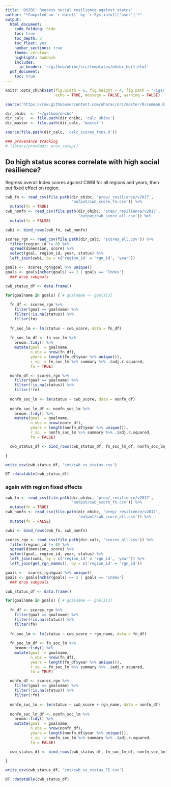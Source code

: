 ```yaml
---
title: 'OHIBC: Regress social resilience against status'
author: "*Compiled on `r date()` by `r Sys.info()['user']`*"
output:
  html_document:
    code_folding: hide
    toc: true
    toc_depth: 3
    toc_float: yes
    number_sections: true
    theme: cerulean
    highlight: haddock
    includes:
      in_header: '~/github/ohibc/src/templates/ohibc_hdr1.html'
  pdf_document:
    toc: true
---
```


``` r

knitr::opts_chunk$set(fig.width = 6, fig.height = 4, fig.path = 'Figs/',
                      echo = TRUE, message = FALSE, warning = FALSE)

source('https://raw.githubusercontent.com/oharac/src/master/R/common.R')

dir_ohibc  <- '~/github/ohibc'
dir_calc   <- file.path(dir_ohibc, 'calc_ohibc')
dir_master <- file.path(dir_calc, 'master')

source(file.path(dir_calc, 'calc_scores_fxns.R'))

### provenance tracking
# library(provRmd); prov_setup()

```


## Do high status scores correlate with high social resilience?

Regress overall Index scores against CWBI for all regions and years; then put fixed effect on region.

``` r

cwb_fn <- read_csv(file.path(dir_ohibc, 'prep/_resilience/v2017', 
                             'output/cwb_score_fn.csv')) %>%
  mutate(fn = TRUE)
cwb_nonfn <- read_csv(file.path(dir_ohibc, 'prep/_resilience/v2017', 
                                'output/cwb_score_all.csv')) %>%
  mutate(fn = FALSE)

cwbi <- bind_rows(cwb_fn, cwb_nonfn)

scores_rgn <- read_csv(file.path(dir_calc, 'scores_all.csv')) %>%
  filter(region_id != 0) %>%
  spread(dimension, score) %>%
  select(goal, region_id, year, status) %>%
  left_join(cwbi, by = c('region_id' = 'rgn_id', 'year'))

goals <-  scores_rgn$goal %>% unique()
goals <- goals[nchar(goals) == 2 | goals == 'Index']
  ### drop subgoals

cwb_status_df <- data.frame()

for(goalname in goals) { # goalname <- goals[3]
  
  fn_df <- scores_rgn %>%
    filter(goal == goalname) %>%
    filter(!is.na(status)) %>%
    filter(fn)
  
  fn_soc_lm <- lm(status ~ cwb_score, data = fn_df) 
  
  fn_soc_lm_df <- fn_soc_lm %>%
    broom::tidy() %>%
    mutate(goal  = goalname,
           n_obs = nrow(fn_df),
           years = length(fn_df$year %>% unique()),
           r_sq  = fn_soc_lm %>% summary %>% .$adj.r.squared,
           fn = TRUE)

  nonfn_df <- scores_rgn %>%
    filter(goal == goalname) %>%
    filter(!is.na(status)) %>%
    filter(!fn)
  
  nonfn_soc_lm <- lm(status ~ cwb_score, data = nonfn_df) 
  
  nonfn_soc_lm_df <- nonfn_soc_lm %>%
    broom::tidy() %>%
    mutate(goal  = goalname,
           n_obs = nrow(nonfn_df),
           years = length(nonfn_df$year %>% unique()),
           r_sq  = nonfn_soc_lm %>% summary %>% .$adj.r.squared,
           fn = FALSE)

  cwb_status_df <- bind_rows(cwb_status_df, fn_soc_lm_df, nonfn_soc_lm_df)

}

write_csv(cwb_status_df, 'int/cwb_vs_status.csv')

DT::datatable(cwb_status_df)
```

### again with region fixed effects

``` r

cwb_fn <- read_csv(file.path(dir_ohibc, 'prep/_resilience/v2017', 
                             'output/cwb_score_fn.csv')) %>%
  mutate(fn = TRUE)
cwb_nonfn <- read_csv(file.path(dir_ohibc, 'prep/_resilience/v2017', 
                                'output/cwb_score_all.csv')) %>%
  mutate(fn = FALSE)

cwbi <- bind_rows(cwb_fn, cwb_nonfn)

scores_rgn <- read_csv(file.path(dir_calc, 'scores_all.csv')) %>%
  filter(region_id != 0) %>%
  spread(dimension, score) %>%
  select(goal, region_id, year, status) %>%
  left_join(cwbi, by = c('region_id' = 'rgn_id', 'year')) %>%
  left_join(get_rgn_names(), by = c('region_id' = 'rgn_id'))

goals <-  scores_rgn$goal %>% unique()
goals <- goals[nchar(goals) == 2 | goals == 'Index']
  ### drop subgoals

cwb_status_df <- data.frame()

for(goalname in goals) { # goalname <- goals[3]
  
  fn_df <- scores_rgn %>%
    filter(goal == goalname) %>%
    filter(!is.na(status)) %>%
    filter(fn)
  
  fn_soc_lm <- lm(status ~ cwb_score + rgn_name, data = fn_df) 
  
  fn_soc_lm_df <- fn_soc_lm %>%
    broom::tidy() %>%
    mutate(goal  = goalname,
           n_obs = nrow(fn_df),
           years = length(fn_df$year %>% unique()),
           r_sq  = fn_soc_lm %>% summary %>% .$adj.r.squared,
           fn = TRUE)

  nonfn_df <- scores_rgn %>%
    filter(goal == goalname) %>%
    filter(!is.na(status)) %>%
    filter(!fn)
  
  nonfn_soc_lm <- lm(status ~ cwb_score + rgn_name, data = nonfn_df) 
  
  nonfn_soc_lm_df <- nonfn_soc_lm %>%
    broom::tidy() %>%
    mutate(goal  = goalname,
           n_obs = nrow(nonfn_df),
           years = length(nonfn_df$year %>% unique()),
           r_sq  = nonfn_soc_lm %>% summary %>% .$adj.r.squared,
           fn = FALSE)

  cwb_status_df <- bind_rows(cwb_status_df, fn_soc_lm_df, nonfn_soc_lm_df)

}

write_csv(cwb_status_df, 'int/cwb_vs_status_FE.csv')

DT::datatable(cwb_status_df)
```
